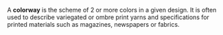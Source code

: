A '''colorway''' is the scheme of 2 or more colors in a given design.  It is often used to describe variegated or ombre print yarns and specifications for printed materials such as magazines, newspapers or fabrics.

{{color-stub}}